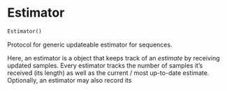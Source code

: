 # Estimator { #estimators.Estimator }

```python
Estimator()
```

Protocol for generic updateable estimator for sequences.

Here, an estimator is a object that keeps track of an *estimate* by receiving updated samples.
Every estimator tracks the number of samples it's received (its length) as well as the current /
most up-to-date estimate. Optionally, an estimator may also record its